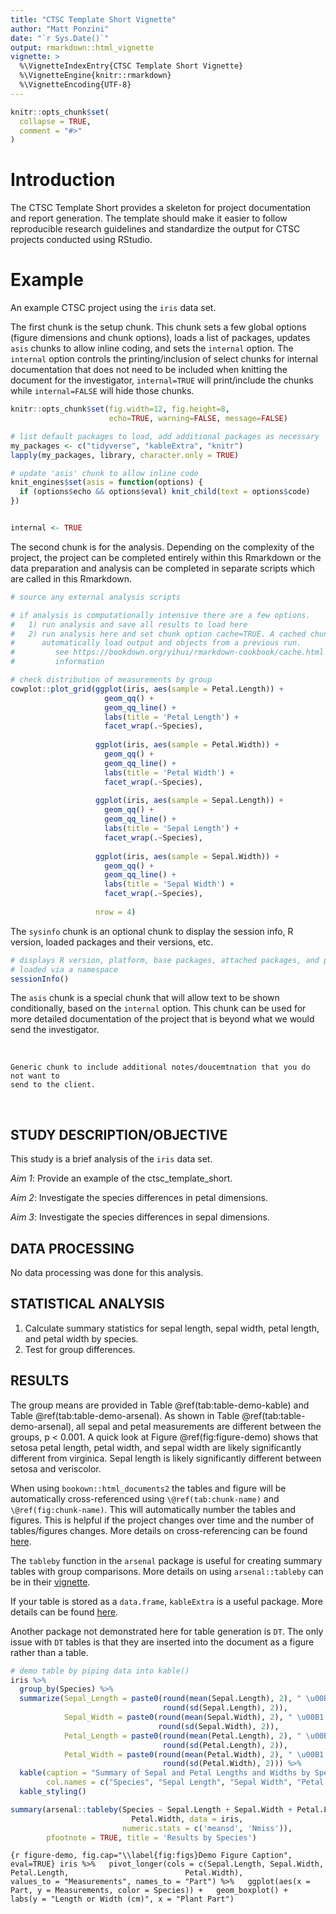 ```yaml
---
title: "CTSC Template Short Vignette"
author: "Matt Ponzini"
date: "`r Sys.Date()`"
output: rmarkdown::html_vignette
vignette: >
  %\VignetteIndexEntry{CTSC Template Short Vignette}
  %\VignetteEngine{knitr::rmarkdown}
  %\VignetteEncoding{UTF-8}
---
```


```r
knitr::opts_chunk$set(
  collapse = TRUE,
  comment = "#>"
)
```

# Introduction  

The CTSC Template Short provides a skeleton for project documentation and report generation. The template should make it easier to follow reproducible research guidelines and standardize the output for CTSC projects conducted using RStudio.  

# Example  

An example CTSC project using the `iris` data set.  

The first chunk is the setup chunk. This chunk sets a few global options (figure dimensions and chunk options), loads a list of packages, updates `asis` chunks to allow inline coding, and sets the `internal` option. The `internal` option controls the printing/inclusion of select chunks for internal documentation that does not need to be included when knitting the document for the investigator, `internal=TRUE` will print/include the chunks while `internal=FALSE` will hide those chunks.

```r
knitr::opts_chunk$set(fig.width=12, fig.height=8,
                      echo=TRUE, warning=FALSE, message=FALSE)

# list default packages to load, add additional packages as necessary
my_packages <- c("tidyverse", "kableExtra", "knitr")
lapply(my_packages, library, character.only = TRUE)

# update 'asis' chunk to allow inline code
knit_engines$set(asis = function(options) {
  if (options$echo && options$eval) knit_child(text = options$code)
})


internal <- TRUE
```

The second chunk is for the analysis. Depending on the complexity of the project, the project can be completed entirely within this Rmarkdown or the data preparation and analysis can be completed in separate scripts which are called in this Rmarkdown.

```r
# source any external analysis scripts

# if analysis is computationally intensive there are a few options.
#   1) run analysis and save all results to load here
#   2) run analysis here and set chunk option cache=TRUE. A cached chunk will
#      automatically load output and objects from a previous run.
#         see https://bookdown.org/yihui/rmarkdown-cookbook/cache.html for more 
#         information

# check distribution of measurements by group
cowplot::plot_grid(ggplot(iris, aes(sample = Petal.Length)) +
                     geom_qq() +
                     geom_qq_line() +
                     labs(title = 'Petal Length') +
                     facet_wrap(.~Species),
                   
                   ggplot(iris, aes(sample = Petal.Width)) +
                     geom_qq() +
                     geom_qq_line() +
                     labs(title = 'Petal Width') +
                     facet_wrap(.~Species),
                   
                   ggplot(iris, aes(sample = Sepal.Length)) +
                     geom_qq() +
                     geom_qq_line() +
                     labs(title = 'Sepal Length') +
                     facet_wrap(.~Species),
                   
                   ggplot(iris, aes(sample = Sepal.Width)) +
                     geom_qq() +
                     geom_qq_line() +
                     labs(title = 'Sepal Width') +
                     facet_wrap(.~Species),
                   
                   nrow = 4)

```

The `sysinfo` chunk is an optional chunk to display the session info, R version, loaded packages and their versions, etc.

```r
# displays R version, platform, base packages, attached packages, and packages
# loaded via a namespace
sessionInfo()
```

The `asis` chunk is a special chunk that will allow text to be shown conditionally, based on the `internal` option. This chunk can be used for more detailed documentation of the project that is beyond what we would send the investigator.  

<br>

```asis
Generic chunk to include additional notes/doucemtnation that you do not want to
send to the client.
```

<br>

## STUDY DESCRIPTION/OBJECTIVE

This study is a brief analysis of the `iris` data set.
 
*Aim 1*: Provide an example of the ctsc_template_short.

*Aim 2*: Investigate the species differences in petal dimensions.

*Aim 3*: Investigate the species differences in sepal dimensions.


## DATA PROCESSING

No data processing was done for this analysis.

## STATISTICAL ANALYSIS

1. Calculate summary statistics for sepal length, sepal width, petal length, and petal width by species.  
2. Test for group differences.


## RESULTS

The group means are provided in Table \@ref(tab:table-demo-kable) and Table \@ref(tab:table-demo-arsenal). As shown in Table \@ref(tab:table-demo-arsenal), all sepal and petal measurements are different between the groups, p < 0.001. A quick look at Figure \@ref(fig:figure-demo) shows that setosa petal length, petal width, and sepal width are likely significantly different from virginica. Sepal length is likely significantly different between setosa and veriscolor.  

When using `bookown::html_documents2` the tables and figure will be automatically cross-referenced using `\@ref(tab:chunk-name)` and `\@ref(fig:chunk-name)`. This will automatically number the tables and figures. This is helpful if the project changes over time and the number of tables/figures changes. More details on cross-referencing can be found [here](https://bookdown.org/yihui/rmarkdown-cookbook/cross-ref.html).  

The `tableby` function in the `arsenal` package is useful for creating summary tables with group comparisons. More details on using `arsenal::tableby` can be in their [vignette](https://cran.r-project.org/web/packages/arsenal/vignettes/tableby.html).  

If your table is stored as a `data.frame`, `kableExtra` is a useful package. More details can be found [here](https://cran.r-project.org/web/packages/kableExtra/vignettes/awesome_table_in_html.html).  

Another package not demonstrated here for table generation is `DT`. The only issue with `DT` tables is that they are inserted into the document as a figure rather than a table.  

```r
# demo table by piping data into kable()
iris %>%
  group_by(Species) %>%
  summarize(Sepal_Length = paste0(round(mean(Sepal.Length), 2), " \u00B1 ", 
                                  round(sd(Sepal.Length), 2)),
            Sepal_Width = paste0(round(mean(Sepal.Width), 2), " \u00B1 ", 
                                 round(sd(Sepal.Width), 2)),
            Petal_Length = paste0(round(mean(Petal.Length), 2), " \u00B1 ", 
                                  round(sd(Petal.Length), 2)),
            Petal_Width = paste0(round(mean(Petal.Width), 2), " \u00B1 ", 
                                  round(sd(Petal.Width), 2))) %>%
  kable(caption = "Summary of Sepal and Petal Lengths and Widths by Species",
        col.names = c("Species", "Sepal Length", "Sepal Width", "Petal Length", "Petal Width")) %>%
  kable_styling()
```

```r
summary(arsenal::tableby(Species ~ Sepal.Length + Sepal.Width + Petal.Length +
                           Petal.Width, data = iris, 
                         numeric.stats = c('meansd', 'Nmiss')), 
        pfootnote = TRUE, title = 'Results by Species')
```

```{r figure-demo, fig.cap="\\label{fig:figs}Demo Figure Caption", eval=TRUE}
iris %>%
  pivot_longer(cols = c(Sepal.Length, Sepal.Width, Petal.Length, 
                        Petal.Width),
               values_to = "Measurements", names_to = "Part") %>%
  ggplot(aes(x = Part, y = Measurements, color = Species)) +
  geom_boxplot() + 
  labs(y = "Length or Width (cm)", x = "Plant Part")
```
